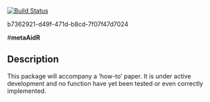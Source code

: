 [![Build Status](https://travis-ci.org/daniel1noble/metaAidR.svg?branch=master)](https://travis-ci.org/daniel1noble/metaAidR)

b7362921-d49f-471d-b8cd-7f07f47d7024

#**metaAidR**

## **Description**

This package will accompany a 'how-to' paper. It is under active development and no function have yet been tested or even correctly implemented. 


